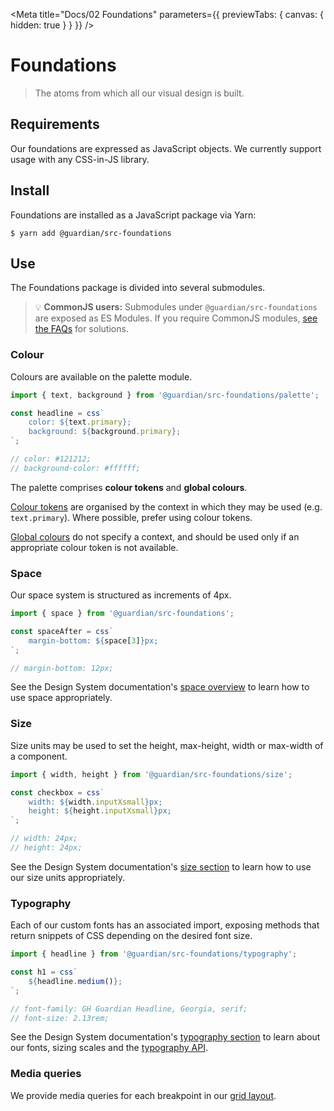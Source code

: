 
<Meta
	title="Docs/02 Foundations"
	parameters={{ previewTabs: { canvas: { hidden: true } } }}
/>

# Foundations

> The atoms from which all our visual design is built.

## Requirements

Our foundations are expressed as JavaScript objects. We currently support usage with any CSS-in-JS library.

## Install

Foundations are installed as a JavaScript package via Yarn:

```shell
$ yarn add @guardian/src-foundations
```

## Use

The Foundations package is divided into several submodules.

> 💡 **CommonJS users:** Submodules under `@guardian/src-foundations` are exposed as ES Modules. If you require CommonJS modules, [see the FAQs](https://guardian.github.io/source/?path=/docs/docs-08-faqs--page) for solutions.

### Colour

Colours are available on the palette module.

```js
import { text, background } from '@guardian/src-foundations/palette';

const headline = css`
	color: ${text.primary};
	background: ${background.primary};
`;

// color: #121212;
// background-color: #ffffff;
```

The palette comprises **colour tokens** and **global colours**.

[Colour tokens](https://theguardian.design/2a1e5182b/p/1377a6-tokens/b/293ddb) are organised by the context in which they may be used (e.g. `text.primary`). Where possible, prefer using colour tokens.

[Global colours](https://theguardian.design/2a1e5182b/p/492a30-light-palette) do not specify a context, and should be used only if an appropriate colour token is not available.

### Space

Our space system is structured as increments of 4px.

```js
import { space } from '@guardian/src-foundations';

const spaceAfter = css`
	margin-bottom: ${space[3]}px;
`;

// margin-bottom: 12px;
```

See the Design System documentation's [space overview](https://theguardian.design/2a1e5182b/p/449bd5) to learn how to use space appropriately.

### Size

Size units may be used to set the height, max-height, width or max-width of a component.

```js
import { width, height } from '@guardian/src-foundations/size';

const checkbox = css`
	width: ${width.inputXsmall}px;
	height: ${height.inputXsmall}px;
`;

// width: 24px;
// height: 24px;
```

See the Design System documentation's [size section](https://www.theguardian.design/2a1e5182b/p/38d9a9-overview) to learn how to use our size units appropriately.

### Typography

Each of our custom fonts has an associated import, exposing methods that return snippets of CSS depending on the desired font size.

```js
import { headline } from '@guardian/src-foundations/typography';

const h1 = css`
	${headline.medium()};
`;

// font-family: GH Guardian Headline, Georgia, serif;
// font-size: 2.13rem;
```

See the Design System documentation's [typography section](https://theguardian.design/2a1e5182b/p/930d69/b/78d0d9) to learn about our fonts, sizing scales and the [typography API](https://theguardian.design/2a1e5182b/p/930d69/b/06df96).

### Media queries

We provide media queries for each breakpoint in our [grid layout](https://theguardian.design/2a1e5182b/p/41be19-layout).
